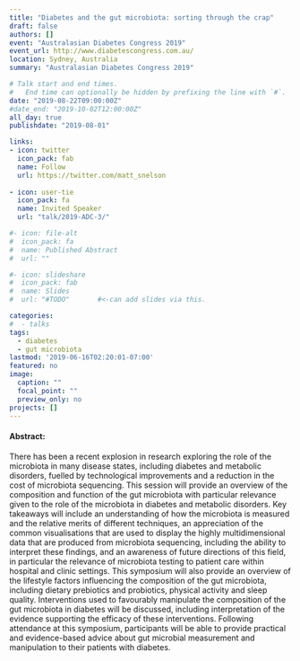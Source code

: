 ```yaml
---
title: "Diabetes and the gut microbiota: sorting through the crap" 
draft: false
authors: []
event: "Australasian Diabetes Congress 2019"
event_url: http://www.diabetescongress.com.au/ 
location: Sydney, Australia
summary: "Australasian Diabetes Congress 2019"

# Talk start and end times.
#   End time can optionally be hidden by prefixing the line with `#`.
date: "2019-08-22T09:00:00Z"
#date_end: "2019-10-02T12:00:00Z"
all_day: true
publishdate: "2019-08-01"

links:
- icon: twitter
  icon_pack: fab
  name: Follow
  url: https://twitter.com/matt_snelson
  
- icon: user-tie
  icon_pack: fa
  name: Invited Speaker
  url: "talk/2019-ADC-3/"

#- icon: file-alt
#  icon_pack: fa
#  name: Published Abstract
#  url: ""

#- icon: slideshare
#  icon_pack: fab
#  name: Slides
#  url: "#TODO"       #<-can add slides via this. 

categories:
#  - talks
tags:
  - diabetes
  - gut microbiota
lastmod: '2019-06-16T02:20:01-07:00'
featured: no
image:
  caption: ""
  focal_point: ""
  preview_only: no
projects: []
---
```


#### Abstract:

There has been a recent explosion in research exploring the role of the microbiota in many disease states, including diabetes and metabolic disorders, fuelled by technological improvements and a reduction in the cost of microbiota sequencing. This session will provide an overview of the composition and function of the gut microbiota with particular relevance given to the role of the microbiota in diabetes and metabolic disorders. Key takeaways will include an understanding of how the microbiota is measured and the relative merits of different techniques, an appreciation of the common visualisations that are used to display the highly multidimensional data that are produced from microbiota sequencing, including the ability to interpret these findings, and an awareness of future directions of this field, in particular the relevance of microbiota testing to patient care within hospital and clinic settings. This symposium will also provide an overview of the lifestyle factors influencing the composition of the gut microbiota, including dietary prebiotics and probiotics, physical activity and sleep quality. Interventions used to favourably manipulate the composition of the gut microbiota in diabetes will be discussed, including interpretation of the evidence supporting the efficacy of these interventions. Following attendance at this symposium, participants will be able to provide practical and evidence-based advice about gut microbial measurement and manipulation to their patients with diabetes.
